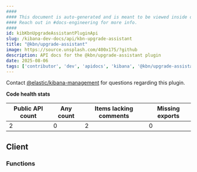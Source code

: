 ```yaml
---
####
#### This document is auto-generated and is meant to be viewed inside our experimental, new docs system.
#### Reach out in #docs-engineering for more info.
####
id: kibKbnUpgradeAssistantPluginApi
slug: /kibana-dev-docs/api/kbn-upgrade-assistant
title: "@kbn/upgrade-assistant"
image: https://source.unsplash.com/400x175/?github
description: API docs for the @kbn/upgrade-assistant plugin
date: 2025-08-06
tags: ['contributor', 'dev', 'apidocs', 'kibana', '@kbn/upgrade-assistant']
---
```




Contact [@elastic/kibana-management](https://github.com/orgs/elastic/teams/kibana-management) for questions regarding this plugin.

**Code health stats**

| Public API count  | Any count | Items lacking comments | Missing exports |
|-------------------|-----------|------------------------|-----------------|
| 2 | 0 | 2 | 0 |

## Client

### Functions
<DocDefinitionList data={kbnUpgradeAssistantObj.client.functions}/>

